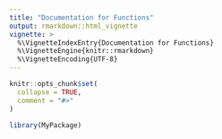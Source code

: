 ```yaml
---
title: "Documentation for Functions"
output: rmarkdown::html_vignette
vignette: >
  %\VignetteIndexEntry{Documentation for Functions}
  %\VignetteEngine{knitr::rmarkdown}
  %\VignetteEncoding{UTF-8}
---
```


```r
knitr::opts_chunk$set(
  collapse = TRUE,
  comment = "#>"
)
```

```r
library(MyPackage)
```
